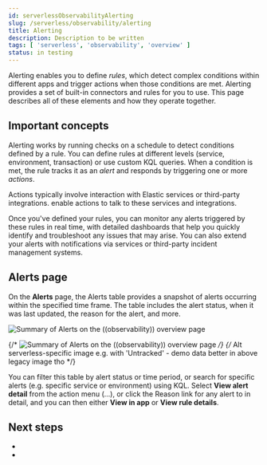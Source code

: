 ```yaml
---
id: serverlessObservabilityAlerting
slug: /serverless/observability/alerting
title: Alerting
description: Description to be written
tags: [ 'serverless', 'observability', 'overview' ]
status: in testing
---
```




<Testing />

Alerting enables you to define _rules_, which detect complex conditions within different apps and trigger actions when those conditions are met. Alerting provides a set of built-in connectors and rules for you to use. This page describes all of these elements and how they operate together.

## Important concepts

Alerting works by running checks on a schedule to detect conditions defined by a rule. You can define rules at different levels (service, environment, transaction) or use custom KQL queries. When a condition is met, the rule tracks it as an _alert_ and responds by triggering one or more _actions_.

Actions typically involve interaction with Elastic services or third-party integrations. <DocLink id="serverlessObservabilitySendCasesToAnExternalSystem" text="Connectors"/> enable actions to talk to these services and integrations.

Once you've defined your rules, you can monitor any alerts triggered by these rules in real time, with detailed dashboards that help you quickly identify and troubleshoot any issues that may arise. You can also extend your alerts with notifications via services or third-party incident management systems.

## Alerts page

On the **Alerts** page, the Alerts table provides a snapshot of alerts occurring within the specified time frame. The table includes the alert status, when it was last updated, the reason for the alert, and more. 

![Summary of Alerts on the ((observability)) overview page](../images/observability-alerts-overview.png)

{/* ![Summary of Alerts on the ((observability)) overview page](../images/obervability-alerts-view.png) */}
{/* Alt serverless-specific image e.g. with 'Untracked' - demo data better in above legacy image tho */}

You can filter this table by alert status or time period, or search for specific alerts (e.g. specific service or environment) using KQL. Select **View alert detail** from the action menu (...), or click the Reason link for any alert to <DocLink id="serverlessObservabilityViewAlerts" text="view alert"/> in detail, and you can then either **View in app** or **View rule details**.

## Next steps

* <DocLink id="serverlessObservabilityCreateRules" Create and manage rules/>
* <DocLink id="serverlessObservabilityViewAlerts" View alerts/>

<Feedback slug="/serverless/observability/alerting" filepath="docs/alerting/alerting.mdx" />

